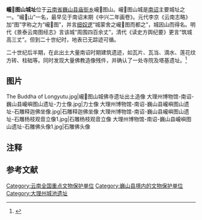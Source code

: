 {{CJK-New-Char|2D582|block=F}}
{{全局僻字|𭖂|⿰山于}}
{{文物保护单位 
|名称 = 巄𭖂图山城址
|编号 = 6-188
|图片 = 
|级别 = N
|分类 = 古遗址
|时代 = [[唐|唐]] 
|所在 = [[云南省|云南省]][[大理白族自治州|大理白族自治州]][[巍山彝族回族自治县|巍山彝族回族自治县]] 
|坐标 =
|登录 = 2006年
}}
'''巄𭖂图山城址'''位于[[云南省|云南省]][[巍山彝族回族自治县|巍山县]][[庙街乡|庙街乡]]巄𭖂图山。巄𭖂图山城是[[南诏|南诏]]主要城址之一。“巄𭖂山”一名，最早见于南诏末期《中兴二年画卷》{{efn|画卷现藏于日本。可能是大理国时期或元初的摹本。}}。元代李京《云南志略》加“图”字称之为“巄𭖂图”，并言[[细奴逻|细奴逻]]“城蒙舍之巄𭖂图而都之”，城因山而得名。明代《景泰云南图经志》言该城“周围四百余丈”，清代《读史方舆纪要》更言“筑城高三丈”。但到二十世纪时，地表已无踪迹可循。

二十世纪后半期，在此出土大量南诏时期建筑遗迹，如瓦片、瓦当、滴水、莲花纹方砖、柱础等。同时发现大量佛教造像残件，并确认了一处寺院及塔基遗址。<ref>{{Cite book |title=中国文物地图集（云南分册）|publisher=云南科技出版社 |year=2001 |isbn=7-5416-1120-4 |pages=244 }}</ref>

==图片==
<gallery>
The Buddha of Longyutu.jpg|巄𭖂图山城佛寺遗址出土造像
大理州博物馆-南诏-巍山县巄嶼图山遗址-力士像.jpg|力士像
大理州博物馆-南诏-巍山县巄嶼图山遗址-石雕释迦佛坐像.jpg|石雕释迦佛坐像
大理州博物馆-南诏-巍山县巄嶼图山遗址-石雕杨枝观音立像1.jpg|石雕杨枝观音立像
大理州博物馆-南诏-巍山县巄嶼图山遗址-石雕佛头像1.jpg|石雕佛头像
</gallery>

==注释==
{{notelist|iger=}}

==参考文献==
{{Reflist}}

{{云南全国重点文物保护单位}}

[[Category:云南全国重点文物保护单位|Category:云南全国重点文物保护单位]]
[[Category:巍山县境内的文物保护单位|Category:巍山县境内的文物保护单位]]
[[Category:大理州城池遗址|Category:大理州城池遗址]]